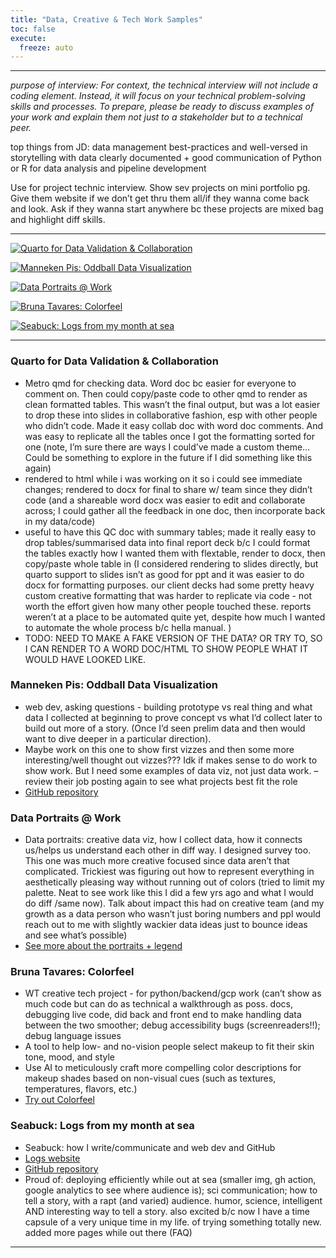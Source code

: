 ```yaml
---
title: "Data, Creative & Tech Work Samples"
toc: false
execute:
  freeze: auto 
---
```


----

*purpose of interview: For context, the technical interview will not include a coding element. Instead, it will focus on your technical problem-solving skills and processes. To prepare, please be ready to discuss examples of your work and explain them not just to a stakeholder but to a technical peer.*

top things from JD:
data management best-practices and well-versed in storytelling with data
clearly documented + good communication
of Python or R for data analysis and pipeline development

Use for project technic interview.
Show sev projects on mini portfolio pg. Give them website if we don't get thru them all/if they wanna come back and look. Ask if they wanna start anywhere bc these projects are mixed bag and highlight diff skills. 

----

:::{.div .portfolio}

::: {layout="[[-10,32,-10,32,-10],[-1],[32,-2,32,-2,32]]"}

[![[Quarto for Data Validation & Collaboration]{.bold}](posts/imgs/ported_imgs/cia-portrait.png){fig-alt="data portraits, one for each member of my team. Each portrait is colorful rectangle with abstract shapes/doodles"}](https://carobuck.com/mini-portfolio.html#quarto-for-data-validation-collaboration)

[![[Manneken Pis: Oddball Data Visualization]{.bold}](posts/imgs/ported_imgs/cia-portrait.png){fig-alt="data portraits, one for each member of my team. Each portrait is colorful rectangle with abstract shapes/doodles"}](https://carobuck.com/mini-portfolio.html#manneken-pis-oddball-data-visualization)

[![[Data Portraits @ Work]{.bold}](posts/imgs/ported_imgs/cia-portrait.png){fig-alt="data portraits, one for each member of my team. Each portrait is colorful rectangle with abstract shapes/doodles"}](https://carobuck.com/mini-portfolio.html#data-portraits-work)

[![[Bruna Tavares: Colorfeel]{.bold}](posts/imgs/portfolio/colorfeel.png){fig-alt="App logo that says Colorfeel by Bruna Tavares. A pink, circular, eye-inspired graphic is above the text."}](https://carobuck.com/mini-portfolio.html#bruna-tavares-colorfeel)

[![[Seabuck: Logs from my month at sea]{.bold}](posts/imgs/portfolio/seabuck.jpg){fig-alt="Image of four people smiling, one of whom (caro) is holding up a lantern fish with tweezers."}](https://carobuck.com/mini-portfolio.html#seabuck-logs-from-my-month-at-sea)

:::

----

### Quarto for Data Validation & Collaboration
* Metro qmd for checking data. Word doc bc easier for everyone to comment on. Then could copy/paste code to other qmd to render as clean formatted tables. This wasn't the final output, but was a lot easier to drop these into slides in collaborative fashion, esp with other people who didn't code. Made it easy collab doc with word doc comments. And was easy to replicate all the tables once I got the formatting sorted for one (note, I'm sure there are ways I could've made a custom theme... Could be something to explore in the future if I did something like this again)
* rendered to html while i was working on it so i could see immediate changes; rendered to docx for final to share w/ team since they didn't code (and a shareable word docx was easier to edit and collaborate across; I could gather all the feedback in one doc, then incorporate back in my data/code)
* useful to have this QC doc with summary tables; made it really easy to drop tables/summarised data into final report deck b/c I could format the tables exactly how I wanted them with flextable, render to docx, then copy/paste whole table in (I considered rendering to slides directly, but quarto support to slides isn't as good for ppt and it was easier to do docx for formatting purposes. our client decks had some pretty heavy custom creative formatting that was harder to replicate via code - not worth the effort given how many other people touched these. reports weren't at a place to be automated quite yet, despite how much I wanted to automate the whole process b/c hella manual. )
* TODO: NEED TO MAKE A FAKE VERSION OF THE DATA? OR TRY TO, SO I CAN RENDER TO A WORD DOC/HTML TO SHOW PEOPLE WHAT IT WOULD HAVE LOOKED LIKE. 

### Manneken Pis: Oddball Data Visualization
* web dev, asking questions - building prototype vs real thing and what data I collected at beginning to prove concept vs what I'd collect later to build out more of a story. (Once I'd seen prelim data and then would want to dive deeper in a particular direction). 
* Maybe work on this one to show first vizzes and then some more interesting/well thought out vizzes??? Idk if makes sense to do work to show work. But I need some examples of data viz, not just data work. -- review their job posting again to see what projects best fit the role 
* [GitHub repository](https://github.com/carobuck/manneken-pis/tree/main)

### Data Portraits @ Work
* Data portraits: creative data viz, how I collect data, how it connects us/helps us understand each other in diff way. I designed survey too. This one was much more creative focused since data aren't that complicated. Trickiest was figuring out how to represent everything in aesthetically pleasing way without running out of colors (tried to limit my palette. Neat to see work like this I did a few yrs ago and what I would do diff /same now). Talk about impact this had on creative team (and my growth as a data person who wasn't just boring numbers and ppl would reach out to me with slightly wackier data ideas just to bounce ideas and see what's possible)
* [See more about the portraits + legend](https://carobuck.com/posts/cia-portraits.html)

### Bruna Tavares: Colorfeel
* WT creative tech project - for python/backend/gcp work (can't show as much code but can do as technical a walkthrough as poss. docs, debugging live code, did back and front end to make handling data between the two smoother; debug accessibility bugs (screenreaders!!); debug language issues
* A tool to help low- and no-vision people select makeup to fit their skin tone, mood, and style
* Use AI to meticulously craft more compelling color descriptions for makeup shades based on non-visual cues (such as textures, temperatures, flavors, etc.)
* [Try out Colorfeel](https://www.colorfeel.app/)

### Seabuck: Logs from my month at sea
* Seabuck: how I write/communicate and web dev and GitHub 
* [Logs website](https://seabuck.netlify.app/)
* [GitHub repository](https://github.com/carobuck/seabuck)
* Proud of: deploying efficiently while out at sea (smaller img, gh action, google analytics to see where audience is); sci communication; how to tell a story, with a rapt (and varied) audience. humor, science, intelligent AND interesting way to tell a story. also excited b/c now I have a time capsule of a very unique time in my life. of trying something totally new. added more pages while out there (FAQ) 

----

:::




